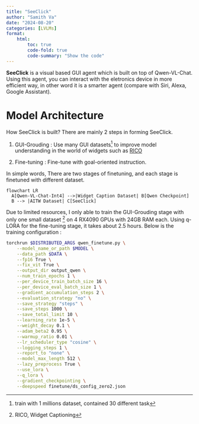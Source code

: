 ```yaml
---
title: "SeeClick"
author: "Samith Va"
date: "2024-08-20"
categories: [LVLMs]
format:
    html:
        toc: true 
        code-fold: true
        code-summary: "Show the code"
---
```


**SeeClick** is a visual based GUI agent which is built on top of Qwen-VL-Chat. Using this agent, you can interact with the eletronics device in more efficient way, in other word it is a smarter agent (compare with Siri, Alexa, Google Assistant).  

# Model Architecture

How SeeClick is built? There are mainly 2 steps in forming SeeClick.

1. GUI-Grouding : Use many GUI datasets^[train with 1 millions dataset, contained 30 different task] to improve model understanding in the world of widgets such as [RICO](http://www.interactionmining.org/rico.html)

2. Fine-tuning : Fine-tune with goal-oriented instruction.

In simple words, There are two stages of finetuning, and each stage is finetuned with different dataset.
```mermaid
flowchart LR
  A[Qwen-VL-Chat-Int4] -->|Widget Caption Dataset| B[Qwen Checkpoint]
  B --> |AITW Dataset| C[SeeClick]
```

Due to limited resources, I only able to train the GUI-Grouding stage with only one small dataset ^[RICO, Widget Captioning] on 4 RX4090 GPUs with 24GB RAM each. Using q-LORA for the fine-tuning stage, it takes about 2.5 hours. Below is the training configuration :

```bash
torchrun $DISTRIBUTED_ARGS qwen_finetune.py \
    --model_name_or_path $MODEL \
    --data_path $DATA \
    --fp16 True \
    --fix_vit True \
    --output_dir output_qwen \
    --num_train_epochs 1 \
    --per_device_train_batch_size 16 \
    --per_device_eval_batch_size 1 \
    --gradient_accumulation_steps 2 \
    --evaluation_strategy "no" \
    --save_strategy "steps" \
    --save_steps 1000 \
    --save_total_limit 10 \
    --learning_rate 1e-5 \
    --weight_decay 0.1 \
    --adam_beta2 0.95 \
    --warmup_ratio 0.01 \
    --lr_scheduler_type "cosine" \
    --logging_steps 1 \
    --report_to "none" \
    --model_max_length 512 \
    --lazy_preprocess True \
    --use_lora \
    --q_lora \
    --gradient_checkpointing \
    --deepspeed finetune/ds_config_zero2.json

```



